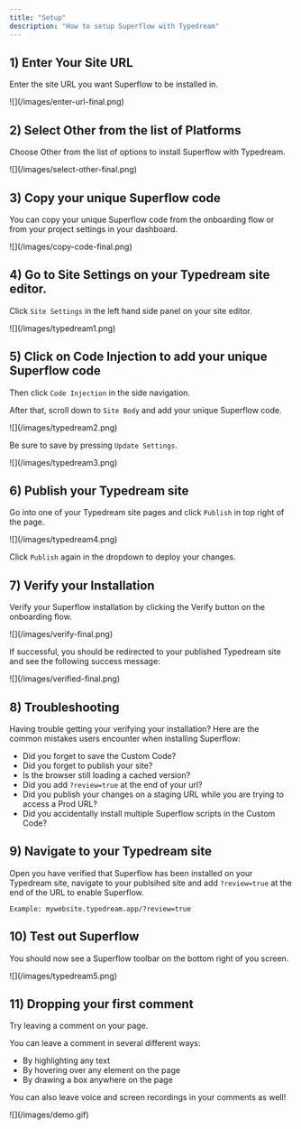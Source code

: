 ```yaml
---
title: "Setup"
description: "How to setup Superflow with Typedream"
---
```



## 1) Enter Your Site URL

Enter the site URL you want Superflow to be installed in.

<Frame>
![](/images/enter-url-final.png)
</Frame>


## 2) Select Other from the list of Platforms

Choose Other from the list of options to install Superflow with Typedream.

<Frame>
![](/images/select-other-final.png)
</Frame>



## 3) Copy your unique Superflow code

You can copy your unique Superflow code from the onboarding flow or from your project settings in your dashboard.

<Frame>
![](/images/copy-code-final.png)
</Frame>

## 4) Go to Site Settings on your Typedream site editor.

Click `Site Settings` in the left hand side panel on your site editor.

<Frame>
![](/images/typedream1.png)
</Frame>


## 5) Click on Code Injection to add your unique Superflow code


Then click `Code Injection` in the side navigation.

After that, scroll down to `Site Body` and add your unique Superflow code. 


<Frame>
![](/images/typedream2.png)
</Frame>

Be sure to save by pressing `Update Settings`.

<Frame>
![](/images/typedream3.png)
</Frame>


## 6) Publish your Typedream site


Go into one of your Typedream site pages and click `Publish` in top right of the page.

<Frame>
![](/images/typedream4.png)
</Frame>


Click `Publish` again in the dropdown to deploy your changes.


## 7) Verify your Installation

Verify your Superflow installation by clicking the Verify button on the onboarding flow.

<Frame>
![](/images/verify-final.png)
</Frame>

If successful, you should be redirected to your published Typedream site and see the following success message:

<Frame>
![](/images/verified-final.png)
</Frame>

## 8) Troubleshooting

Having trouble getting your verifying your installation? Here are the common mistakes users encounter when installing Superflow:

 - Did you forget to save the Custom Code?
 - Did you forget to publish your site?
 - Is the browser still loading a cached version?
 - Did you add `?review=true` at the end of your url?
 - Did you publish your changes on a staging URL while you are trying to access a Prod URL?
 - Did you accidentally install multiple Superflow scripts in the Custom Code?


## 9) Navigate to your Typedream site 

Open you have verified that Superflow has been installed on your Typedream site, navigate to your publsihed site and add `?review=true` at the end of the URL to enable Superflow. 

`Example: mywebsite.typedream.app/?review=true`


## 10) Test out Superflow

You should now see a Superflow toolbar on the bottom right of you screen.

<Frame>
![](/images/typedream5.png)
</Frame>



## 11) Dropping your first comment
Try leaving a comment on your page.

You can leave a comment in several different ways:
- By highlighting any text
- By hovering over any element on the page
- By drawing a box anywhere on the page

You can also leave voice and screen recordings in your comments as well!

<Frame>
![](/images/demo.gif)
</Frame>



